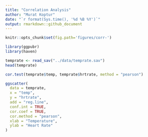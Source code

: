 ```yaml
---
title: "Correlation Analysis"
author: "Murat Koptur"
date: "`r format(Sys.time(), '%d %B %Y')`"
output: rmarkdown::github_document
---
```


```r
knitr::opts_chunk$set(fig.path='figures/corr-')
```

```r
library(ggpubr)
library(haven)
```

```r
temprate <- read_sav("../data/temprate.sav")
head(temprate)
```

```r
cor.test(temprate$temp, temprate$hrtrate, method = "pearson")
```

```r
ggscatter(
  data = temprate,
  x = "temp",
  y = "hrtrate",
  add = "reg.line",
  conf.int = TRUE,
  cor.coef = TRUE,
  cor.method = "pearson",
  xlab = "Temperature",
  ylab = "Heart Rate"
)
```

